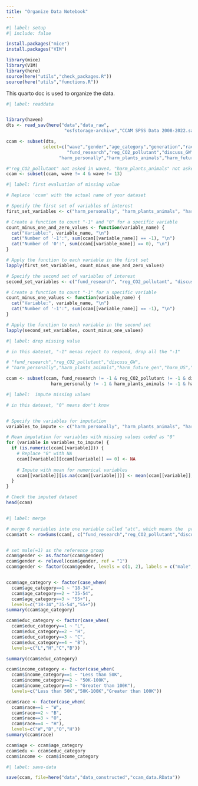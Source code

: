 ```yaml
---
title: "Organize Data Notebook"
---
```


```r
#| label: setup
#| include: false

install.packages("mice")
install.packages("VIM")

library(mice)
library(VIM)
library(here)
source(here("utils","check_packages.R"))
source(here("utils","functions.R"))
```

This quarto doc is used to organize the data.

```r
#| label: readdata


library(haven)
dts <- read_sav(here("data","data_raw",
                      "osfstorage-archive","CCAM SPSS Data 2008-2022.sav"))

ccam <- subset(dts, 
              select=c("wave","gender","age_category","generation","race","educ_category","income_category","party_x_ideo",
                       "fund_research","reg_CO2_pollutant","discuss_GW",
                    "harm_personally","harm_plants_animals","harm_future_gen","harm_US","harm_dev_countries"))

#"reg_CO2_pollutant" not asked in wave4, "harm_plants_animals" not asked in wave13
ccam <- subset(ccam, wave != 4 & wave != 13)
```

```r
#| label: first evaluation of missing value

# Replace 'ccam' with the actual name of your dataset

# Specify the first set of variables of interest
first_set_variables <- c("harm_personally", "harm_plants_animals", "harm_future_gen", "harm_US", "harm_dev_countries")

# Create a function to count "-1" and "0" for a specific variable
count_minus_one_and_zero_values <- function(variable_name) {
  cat("Variable:", variable_name, "\n")
  cat("Number of '-1':", sum(ccam[[variable_name]] == -1), "\n")
  cat("Number of '0':", sum(ccam[[variable_name]] == 0), "\n")
}

# Apply the function to each variable in the first set
lapply(first_set_variables, count_minus_one_and_zero_values)

# Specify the second set of variables of interest
second_set_variables <- c("fund_research", "reg_CO2_pollutant", "discuss_GW")

# Create a function to count "-1" for a specific variable
count_minus_one_values <- function(variable_name) {
  cat("Variable:", variable_name, "\n")
  cat("Number of '-1':", sum(ccam[[variable_name]] == -1), "\n")
}

# Apply the function to each variable in the second set
lapply(second_set_variables, count_minus_one_values)


```

```r
#| label: drop missing value

# in this dateset, "-1" menas reject to respond, drop all the "-1"

# "fund_research","reg_CO2_pollutant","discuss_GW",
# "harm_personally","harm_plants_animals","harm_future_gen","harm_US","harm_dev_countries"

ccam <- subset(ccam, fund_research != -1 & reg_CO2_pollutant != -1 & discuss_GW != -1 & 
                 harm_personally != -1 & harm_plants_animals != -1 & harm_future_gen != -1 & harm_US != -1 & harm_dev_countries != -1 )
```

```r
#| label:  impute missing values

# in this dateset, "0" means don't know


# Specify the variables for imputation
variables_to_impute <- c("harm_personally", "harm_plants_animals", "harm_future_gen", "harm_US", "harm_dev_countries")

# Mean imputation for variables with missing values coded as "0"
for (variable in variables_to_impute) {
  if (is.numeric(ccam[[variable]])) {
    # Replace "0" with NA
    ccam[[variable]][ccam[[variable]] == 0] <- NA
    
    # Impute with mean for numerical variables
    ccam[[variable]][is.na(ccam[[variable]])] <- mean(ccam[[variable]], na.rm = TRUE)
  }
}

# Check the imputed dataset
head(ccam)



```

```r
#| label: merge

# merge 6 variables into one variable called "att", which means the  pro-environment attitude. these 6 variables are all ordinal variables, and there are 5 ordinal level from 0 points to 4 point, the greater the number, the more the respondent pro-environment. 
ccam$att <- rowSums(ccam[, c("fund_research","reg_CO2_pollutant","discuss_GW","harm_personally", "harm_plants_animals", "harm_future_gen", "harm_US", "harm_dev_countries")])


# set male(=1) as the reference group
ccam$gender <- as.factor(ccam$gender)
ccam$gender <- relevel(ccam$gender, ref = "1")
ccam$gender <- factor(ccam$gender, levels = c(1, 2), labels = c("male", "female"))


ccam$age_category <- factor(case_when(
  ccam$age_category==1 ~ "18-34",
  ccam$age_category==2 ~ "35-54",
  ccam$age_category==3 ~ "55+"),
  levels=c("18-34","35-54","55+"))
summary(ccam$age_category)

ccam$educ_category <- factor(case_when(
  ccam$educ_category==1 ~ "L",
  ccam$educ_category==2 ~ "H",
  ccam$educ_category==3 ~ "C",
  ccam$educ_category==4 ~ "B"),
  levels=c("L","H","C","B"))

summary(ccam$educ_category)

ccam$income_category <- factor(case_when(
  ccam$income_category==1 ~ "Less than 50K",
  ccam$income_category==2 ~ "50K-100K",
  ccam$income_category==3 ~ "Greater than 100K"),
  levels=c("Less than 50K","50K-100K","Greater than 100K"))

ccam$race <- factor(case_when(
  ccam$race==1 ~ "W",
  ccam$race==2 ~ "B",
  ccam$race==3 ~ "O",
  ccam$race==4 ~ "H"),
  levels=c("W","B","O","H"))
summary(ccam$race)

ccam$age <- ccam$age_category
ccam$edu <- ccam$educ_category
ccam$income <- ccam$income_category 

```

```r
#| label: save-data

save(ccam, file=here("data","data_constructed","ccam_data.RData"))
```
